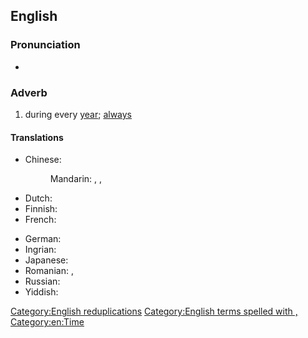 ==English==

===Pronunciation===
* {{audio|en|En-au-year in, year out.ogg|Audio (AU)}}

===Adverb===
{{en-adv|-}}

# {{lb|en|idiomatic}} during every [[year]]; [[always]]

====Translations====
{{trans-top|during every year}}
* Chinese:
*: Mandarin: {{t+|cmn|年復一年|sc=Hani}}, {{t+|cmn|年复一年|tr=niánfùyīnián|sc=Hani}}, {{t+|cmn|年年|tr=niánnián|sc=Hani}}
* Dutch: {{t+|nl|jaar in jaar uit}}
* Finnish: {{t|fi|vuodesta toiseen}}
* French: {{t+|fr|bon an mal an}}
{{trans-mid}}
* German: {{t+|de|jahraus, jahrein}}
* Ingrian: {{t|izh|vooz-vuuvvelt}}
* Japanese: {{t|ja|歳歳年年|tr=さいさいねんねん, saisai-nennen}}
* Romanian: {{t|ro|an de an}}, {{t|ro|de ani de zile}}
* Russian: {{t|ru|из го́да в год}}
* Yiddish: {{t|yi|יאָר אײַן יאָר אויס}}
{{trans-bottom}}

[[Category:English reduplications]]
[[Category:English terms spelled with ,]]
[[Category:en:Time]]